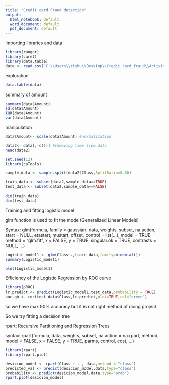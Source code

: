 ---
title: "Credit card Fraud detection"
output:
  html_notebook: default
  word_document: default
  pdf_document: default
---

importing libraries and data
```{r}
library(ranger)
library(caret)
library(data.table)
data <- read.csv("C:\\Users\\rishu\\Desktop\\Credit_card_fraud\\Activity-2_CCFD\\creditcard.csv")
```
exploration
```{r}
data.table(data)

```
summary of amount

```{r}
summary(data$Amount)
sd(data$Amount)
IQR(data$Amount)
var(data$Amount)
```
manipulation

```{r}
data$Amount<- scale(data$Amount) #normalization

data2<- data[,-c(1)] #removing time from data
head(data2)

set.seed(12)
library(caTools)

sample_data <- sample.split(data2$Class,SplitRatio=0.80)

train_data <- subset(data2,sample_data==TRUE)
test_data <- subset(data2,sample_data==FALSE)

dim(train_data)
dim(test_data)
```

Training and fitting logistic model

glm function is used to fit the mode (Generalized Linear Models)

Syntax: 
glm(formula, family = gaussian, data, weights, subset,
    na.action, start = NULL, etastart, mustart, offset,
    control = list(…), model = TRUE, method = "glm.fit",
    x = FALSE, y = TRUE, singular.ok = TRUE, contrasts = NULL, …)
    
```{r}
Logistic_model1 <- glm(Class~.,train_data,family=binomial())
summary(Logistic_model1)

plot(Logistic_model1)

```

Efficiency of the Logistic Regression by ROC curve

```{r}
library(pROC)
lr.predict <- predict(Logistic_model1,test_data,probability = TRUE)
auc.gb <- roc(test_data$Class,lr.predict,plot=TRUE,col="green")
```

so we have max 90% accuracy but it is not right method of doing project

So
we try fitting a decision tree

rpart: Recursive Partitioning and Regression Trees

syntax:
rpart(formula, data, weights, subset, na.action = na.rpart, method,
      model = FALSE, x = FALSE, y = TRUE, parms, control, cost, …)


```{r}
library(rpart)
library(rpart.plot)

desicion_model <- rpart(Class ~ . , data,method = "class")
predicted_val <- predict(desicion_model,data,type="class")
probability <- predict(desicion_model,data,type='prob')
rpart.plot(desicion_model)
```
